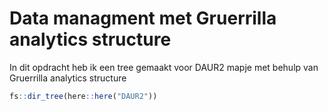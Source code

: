 # Data managment met Gruerrilla analytics structure
 In dit opdracht heb ik een tree gemaakt voor DAUR2 mapje met behulp van Gruerrilla analytics structure
 
```r
fs::dir_tree(here::here("DAUR2"))
```